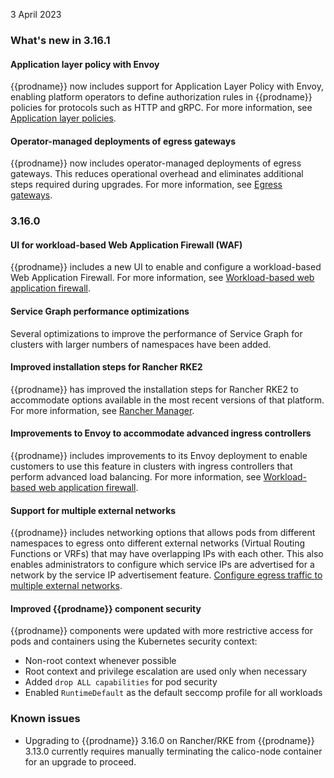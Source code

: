 3 April 2023

### What's new in 3.16.1

#### Application layer policy with Envoy

{{prodname}} now includes support for Application Layer Policy with Envoy, enabling platform operators to define authorization rules in {{prodname}} policies for protocols such as HTTP and gRPC. For more information, see [Application layer policies](network-policy/application-layer-policies/).

#### Operator-managed deployments of egress gateways

{{prodname}} now includes operator-managed deployments of egress gateways. This reduces operational overhead and eliminates additional steps required during upgrades. For more information, see [Egress gateways](../networking/egress/).

### 3.16.0

#### UI for workload-based Web Application Firewall (WAF)

{{prodname}} includes a new UI to enable and configure a workload-based Web Application Firewall. For more information, see [Workload-based web application firewall](../../threat/web-application-firewall.mdx#enable-waf).

#### Service Graph performance optimizations

Several optimizations to improve the performance of Service Graph for clusters with larger numbers of namespaces have been added.

#### Improved installation steps for Rancher RKE2

{{prodname}} has improved the installation steps for Rancher RKE2 to accommodate options available in the most recent versions of that platform. For more information, see [Rancher Manager](../../getting-started/install-on-clusters/rancher-ui.mdx).

#### Improvements to Envoy to accommodate advanced ingress controllers

{{prodname}} includes improvements to its Envoy deployment to enable customers to use this feature in clusters with ingress controllers that perform advanced load balancing. For more information, see [Workload-based web application firewall](../../threat/web-application-firewall.mdx).

#### Support for multiple external networks

{{prodname}} includes networking options that allows pods from different namespaces to egress onto different external networks (Virtual Routing Functions or VRFs) that may have overlapping IPs with each other. This also enables administrators to configure which service IPs are advertised for a network by the service IP advertisement feature. [Configure egress traffic to multiple external networks](networking/egress/external-network.mdx).

#### Improved {{prodname}} component security 

{{prodname}} components were updated with more restrictive access for pods and containers using the Kubernetes security context:
- Non-root context whenever possible
- Root context and privilege escalation are used only when necessary
- Added `drop ALL capabilities` for pod security
- Enabled `RuntimeDefault` as the default seccomp profile for all workloads

### Known issues

* Upgrading to {{prodname}} 3.16.0 on Rancher/RKE from {{prodname}} 3.13.0 currently requires manually terminating the calico-node container for an upgrade to proceed.